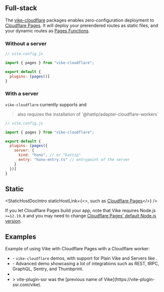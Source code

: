 
## Full-stack

The [vike-cloudflare](https://github.com/vikejs/vike-cloudflare) packages enables zero-configuration deployment to <a href="https://pages.cloudflare.com/">Cloudflare Pages</a>.
It will deploy your prerendered routes as static files, and your dynamic routes as <a href="https://developers.cloudflare.com/pages/functions/advanced-mode/">Pages Functions</a>.

### Without a server

```js
// vite.config.js

import { pages } from "vike-cloudflare";

export default {
  plugins: [pages()]
}
```

### With a server
`vike-cloudflare` currently supports <Link href="/hono" /> and <Link href="/hattip" />

> <Link href="/hattip" /> also requires the installation of `@hattip/adapter-cloudflare-workers`

```js
// vite.config.js

import { pages } from "vike-cloudflare";

export default {
  plugins: [pages({
    server: {
      kind: "hono", // or "hattip"
      entry: "hono-entry.ts" // entrypoint of the server
    }
  })]
}
```

## Static

<StaticHostDocIntro
  staticHostLink={<>, such as <a href="https://pages.cloudflare.com/">Cloudflare Pages</a></>}
/>

<StaticHostDocStrategies name="Cloudflare Pages" />

If you let Cloudflare Pages build your app, note that Vike requires Node.js `>=12.19.0` and you may need to change <a href="https://developers.cloudflare.com/pages/platform/build-configuration#language-support-and-tools">Cloudflare Pages' default Node.js version</a>.

<StaticHostDocOutro />

## Examples

Example of using Vike with Cloudflare Pages with a Cloudflare worker:
 - <Example timestamp="2024.06" repo="vikejs/vike-cloudflare" /> - `vike-cloudflare` demos, with support for Plain Vike and Servers like <Link href="/hono" />.
 - <Example timestamp="2024.01" repo="travis-r6s/vike-cf-pages" /> - Advanced demo showcasing a lot of integrations such as REST, tRPC, GraphQL, Sentry, and Thumbprint.
 - <Example timestamp="2024.01" repo="osseonews/vike-app-cfp" />
 - <Example timestamp="2022.04" repo="Immortalin/vite-plugin-ssr-cloudflare-pages-demo" />
   > vite-plugin-ssr was the [previous name of Vike](https://vite-plugin-ssr.com/vike).
